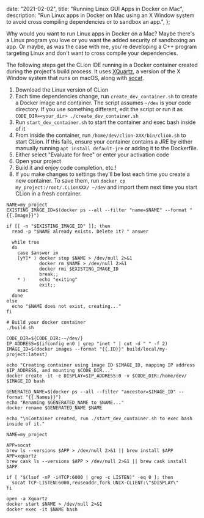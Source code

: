 
  date: "2021-02-02",
  title: "Running Linux GUI Apps in Docker on Mac",
  description:
    "Run Linux apps in Docker on Mac using an X Window system to avoid cross compiling dependencies or to sandbox an app.",
};


Why would you want to run Linux apps in Docker on a Mac? Maybe there's a Linux program you love or you want the added security of sandboxing an app. Or maybe, as was the case with me, you're developing a C++ program targeting Linux and don't want to cross compile your dependencies.

The following steps get the CLion IDE running in a Docker container created during the project's build process. It uses [XQuartz](https://www.xquartz.org/), a version of the X Window system that runs on macOS, along with [socat](https://linux.die.net/man/1/socat).

1. Download the Linux version of CLion
1. Each time dependencies change, run `create_dev_container.sh` to create a Docker image and container. The script assumes `~/dev` is your code directory. If you use something different, edit the script or run it as `CODE_DIR=<your_dir> ./create_dev_container.sh`
1. Run `start_dev_container.sh` to start the container and exec bash inside of it
1. From inside the container, run `/home/dev/clion-XXX/bin/clion.sh` to start CLion. If this fails, ensure your container contains a JRE by either manually running `apt install default-jre` or adding it to the Dockerfile.
1. Either select "Evaluate for free" or enter your activation code
1. Open your project
1. Build it and enjoy code completion, etc.!
1. If you make changes to settings they'll be lost each time you create a new container. To save them, run `docker cp my_project:/root/.CLionXXX/ ~/dev` and import them next time you start CLion in a fresh container.

```shell create_dev_container.sh
NAME=my_project
EXISTING_IMAGE_ID=$(docker ps --all --filter "name=$NAME" --format "{{.Image}}")

if [[ -n "$EXISTING_IMAGE_ID" ]]; then
  read -p "$NAME already exists. Delete it? " answer

  while true
  do
    case $answer in
    [yY]* ) docker stop $NAME > /dev/null 2>&1
            docker rm $NAME > /dev/null 2>&1
            docker rmi $EXISTING_IMAGE_ID
            break;;
    * )     echo "exiting"
            exit;;
    esac
  done
else
  echo "$NAME does not exist, creating..."
fi

# Build your docker container
./build.sh

CODE_DIR=${CODE_DIR:-~/dev/}
IP_ADDRESS=$(ifconfig en0 | grep "inet " | cut -d " " -f 2)
IMAGE_ID=$(docker images --format "{{.ID}}" build/local/my-project:latest)

echo "Creating container using image ID $IMAGE_ID, mapping IP address $IP_ADDRESS, and mounting $CODE_DIR..."
docker create -it -e DISPLAY=$IP_ADDRESS:0 -v $CODE_DIR:/home/dev/ $IMAGE_ID bash

GENERATED_NAME=$(docker ps --all --filter "ancestor=$IMAGE_ID" --format "{{.Names}}")
echo "Renaming $GENERATED_NAME to $NAME..."
docker rename $GENERATED_NAME $NAME

echo "\nContainer created, run ./start_dev_container.sh to exec bash inside of it."
```

```shell start_dev_container.sh
NAME=my_project

APP=socat
brew ls --versions $APP > /dev/null 2>&1 || brew install $APP
APP=xquartz
brew cask ls --versions $APP > /dev/null 2>&1 || brew cask install $APP

if [ "$(lsof -nP -i4TCP:6000 | grep -c LISTEN)" -eq 0 ]; then
  socat TCP-LISTEN:6000,reuseaddr,fork UNIX-CLIENT:\"$DISPLAY\"
fi

open -a Xquartz
docker start $NAME > /dev/null 2>&1
docker exec -it $NAME bash
```
